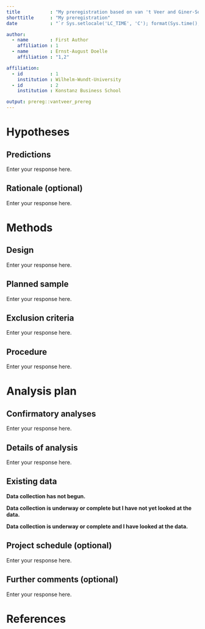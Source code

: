```yaml
---
title           : "My preregistration based on van 't Veer and Giner-Sorolla (2016) template"
shorttitle      : "My preregistration"
date            : "`r Sys.setlocale('LC_TIME', 'C'); format(Sys.time(), '%d\\\\. %B %Y')`"

author: 
  - name        : First Author
    affiliation : 1
  - name        : Ernst-August Doelle
    affiliation : "1,2"

affiliation:
  - id          : 1
    institution : Wilhelm-Wundt-University
  - id          : 2
    institution : Konstanz Business School

output: prereg::vantveer_prereg
---
```


# Hypotheses

## Predictions
<!-- Describe the (numbered) hypotheses in terms of directional relationships between your (manipulated or measured) variables. For interaction effects, describe the expected shape of the interactions. If you are manipulating a variable, make predictions for successful check variables or explain why no manipulation check is included. -->

Enter your response here.


## Rationale (optional)
<!-- A figure or table may be helpful to describe complex interactions; this facilitates correct specification of the ordering of all group means. For original research, add rationales or theoretical frameworks for why a certain hypothesis is tested. If multiple predictions can be made for the same IV-DV combination, describe what outcome would be predicted by which theory. -->

Enter your response here.


# Methods

## Design
<!-- List, based on your hypotheses from the hypotheses section A, independent variables with all their levels
    a) whether they are within- or between-participant
    b) the relationship between them (e.g., orthogonal, nested).

List dependent variables, or variables in a correlational design and variables acting as covariates or moderators. -->

Enter your response here.


## Planned sample
<!-- If applicable, describe pre-selection rules. Indicate where, from whom and how the data will be collected. Justify planned sample size. If applicable, include or refer to a file related to your power analysis here (e.g., a protocol of power analyses from G*Power, a script, a screenshot, etc.). Describe data collection termination rule. -->

Enter your response here.


## Exclusion criteria
<!-- Describe anticipated specific data exclusion criteria. For example:
    a) missing, erroneous, or overly consistent responses;
    b) failing check-tests or suspicion probes;
    c) demographic exclusions;
    d) data-based outlier criteria;
    e) method-based outlier criteria (e.g. too short or long response times). -->

Enter your response here.


## Procedure
<!-- Describe all manipulations, measures, materials and procedures including the order of presentation and the method of randomization and blinding (e.g., single or double blind), as in a published Methods section. -->

<!-- Optional: Set fail-safe levels of exclusion at which the whole study needs to be stopped, altered, and restarted. You may pre-determine what proportion of excluded participants will cause the study to be stopped and restarted. If applicable, you can refer to any files related to your methods and procedure here (e.g., a paper describing a scale you are using, experimenter instructions, etc.) -->

Enter your response here.


# Analysis plan

## Confirmatory analyses 
<!-- Describe the analyses that will test the predictions from the hypotheses section A. Include: 
    a) the relevant variables and how they are calculated
    b) the statistical technique
    c) each variable’s role in the technique (e.g., IV, DV, moderator, mediator, covariate)
    d) rationale for each covariate used, if any.

If using techniques other than null hypothesis testing (for example, Bayesian statistics), describe your criteria and inputs toward making an evidential conclusion, including prior values or distributions. -->

Enter your response here.


## Details of analysis
<!-- Specify contingencies and assumptions, such as: 
    a) Method of correction for multiple tests
    b) The method of missing data handling (e.g., pairwise or listwise deletion, imputation, interpolation)
    c) Reliability criteria for item inclusion in scale
    d) Anticipated data transformations
    e) Assumptions of analyses, and plans for alternative/corrected analyses if each assumption is violated
    f) If applicable, you can refer to any files here that are related to your analyses (e.g., syntaxes, scripts, etc.). -->

Enter your response here.


## Existing data
<!-- Has data collection begun for this project? -->

**Data collection has not begun.**

**Data collection is underway or complete but I have not yet looked at the data.**

**Data collection is underway or complete and I have looked at the data.**


## Project schedule (optional)
<!-- Provide the (estimated) start and end dates for this project. -->

Enter your response here.


## Further comments (optional)

Enter your response here.


# References
## 
\vspace{-2pc}
\setlength{\parindent}{-0.5in}
\setlength{\leftskip}{-1in}
\setlength{\parskip}{8pt}
\noindent
